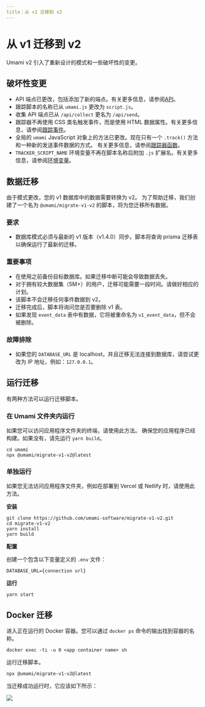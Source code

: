 ```yaml
---
title：从 v1 迁移到 v2
---
```


# 从 v1 迁移到 v2

Umami v2 引入了重新设计的模式和一些破坏性的变更。

## 破坏性变更

- API 端点已更改，包括添加了新的端点。有关更多信息，请参阅[API](/docs/api)。
- 跟踪脚本的名称已从 `umami.js` 更改为 `script.js`。
- 收集 API 端点已从 `/api/collect` 更名为 `/api/send`。
- 跟踪器不再使用 CSS 类名触发事件，而是使用 HTML 数据属性。有关更多信息，请参阅[跟踪事件](/docs/track-events)。
- 全局的 `umami` JavaScript 对象上的方法已更改。现在只有一个 `.track()` 方法和一种新的发送事件数据的方式。
  有关更多信息，请参阅[跟踪器函数](/docs/tracker-functions)。
- `TRACKER_SCRIPT_NAME` 环境变量不再在脚本名称后附加 `.js` 扩展名。有关更多信息，请参阅[环境变量](/docs/environment-variables)。

## 数据迁移

由于模式更改，您的 v1 数据库中的数据需要转换为 v2。
为了帮助迁移，我们创建了一个名为 `@umami/migrate-v1-v2` 的脚本，将为您迁移所有数据。

### 要求

- 数据库模式必须与最新的 v1 版本（v1.4.0）同步。脚本将查询 prisma 迁移表以确保运行了最新的迁移。

### 重要事项

- 在使用之前备份目标数据库。如果迁移中断可能会导致数据丢失。
- 对于拥有较大数据集（5M+）的用户，迁移可能需要一段时间。请做好相应的计划。
- 该脚本不会迁移任何事件数据到 v2。
- 迁移完成后，脚本将询问您是否要删除 v1 表。
- 如果发现 `event_data` 表中有数据，它将被重命名为 `v1_event_data`，但不会被删除。

### 故障排除

- 如果您的 `DATABASE_URL` 是 localhost，并且迁移无法连接到数据库，请尝试更改为 IP 地址，例如：`127.0.0.1`。

## 运行迁移

有两种方法可以运行迁移脚本。

### 在 Umami 文件夹内运行

如果您可以访问应用程序文件夹的终端，请使用此方法。
确保您的应用程序已经构建。如果没有，请先运行 `yarn build`。

```shell
cd umami
npx @umami/migrate-v1-v2@latest
```

### 单独运行

如果您无法访问应用程序文件夹，例如在部署到 Vercel 或 Netlify 时，请使用此方法。

**安装**

```shell
git clone https://github.com/umami-software/migrate-v1-v2.git
cd migrate-v1-v2
yarn install
yarn build
```

**配置**

创建一个包含以下变量定义的 `.env` 文件：

```
DATABASE_URL={connection url}
```

**运行**

```shell
yarn start
```

## Docker 迁移

进入正在运行的 Docker 容器。您可以通过 `docker ps` 命令的输出找到容器的名称。

```shell
docker exec -ti -u 0 <app container name> sh
```

运行迁移脚本。

```shell
npx @umami/migrate-v1-v2@latest
```

当迁移成功运行时，它应该如下所示：

<img src="/images/v2/migrate-v1-v2.png" />
